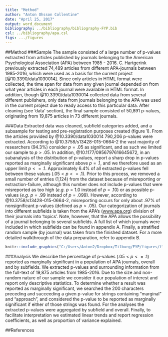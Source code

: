 ```yaml
---
title: "Method"
author: "Anton Ohsson Collentine"
date: "April 25, 2017"
output: word_document
bibliography: ../bibliography/bibliography-FYP.bib
csl: ../bibliography/apa.csl
figs: .../figures
---
```


##Method
###Sample
The sample consisted of a large number of p-values extracted from articles published by journals belonging to the American Psychological Association (APA) between 1985 - 2016. C. Hartgerink previously extracted 74,489 articles from different APA-journals between 1985-2016, which were used as a basis for the current project [@10.3390/data1030014]. Since only articles in HTML format were collected, the time span for data from any given journal depended on from what year articles in each journal were available in HTML format. In addition, though @10.3390/data1030014 collected data from several different publishers, only data from journals belonging to the APA was used in the current project due to ready access to this particular data. After cleaning (see 'data' section), the final sample consisted of 50,891 p-values, originating from 19,875 articles in 73 different journals.

###Data
Extracted data was cleaned, subfield categories added, and a subsample for testing and pre-registration purposes created (figure 1). From the articles provided by @10.3390/data1030014 790,206 p-values were extracted. According to @10.3758/s13428-015-0664-2 the vast majority of researchers (94.3%) consider $p = .05$ as significant, and as such we limited our sample to $p > .05$. In addition, @10.1177/0956797616645672, in an subanalysis of the distribution of p-values, report a sharp drop in p-values reported as marginally significant above $p = .1$, and we therefore used as an upper limit $p <= .1$. Approximately 6.4% of all extracted p-values fell between these values ($.05 < p <= .1$). Prior to this process, we removed a small number of entries (1,124) from the dataset because of misreporting or extraction-failure, although this number does not include p-values that were misreported as too high (_e.g._ $p = 1.0$ instead of $p = .10$) or as possible p-values (_e.g._ $p = .99$ instead of $p = .099$). However, according to @10.3758/s13428-015-0664-2, misreporting occurs for only about .97% of nonsignificant p-values (defined as $p > .05$). Our categorization of journals into different subfields is taken from the APA's ([www.apa.org](www.apa.org)) division of their journals into 'topics'. Note, however, that the APA allows the possibility of a journal belonging to several subfields. A full list of which journals were included in which subfields can be found in appendix A. Finally, a stratified random sample (by journal) was taken from the finished dataset. For a more detailed walkthrough of the data preparation, refer to appendix B.

```r
knitr::include_graphics("C:/Users/Anton2/Dropbox/Tilburg/FYP/figures/flowchart_marginal.png", auto_pdf = TRUE)
```


###Analysis
We describe the percentage of p-values ($.05 < p <= .1$) reported as marginally significant in a population of APA journals, overall and by subfields. We extracted p-values and surrounding information from the full-text of 19,875 articles from 1985-2016. Due to the size and non-random nature of our sample we consider it our population of interest and report only descriptive statistics. To determine whether a result was reported as marginally significant, we searched the 200 characters preceding and succeeding a given p-value for strings containing "marginal" and "approach", and considered the p-value to be reported as marginally significant if either of those strings was found. For the analyses the extracted p-values were aggregated by subfield and overall. Finally, to facilitate interpretation we estimated linear trends and report regression coefficients, as well as proportion of variance explained.

##References
